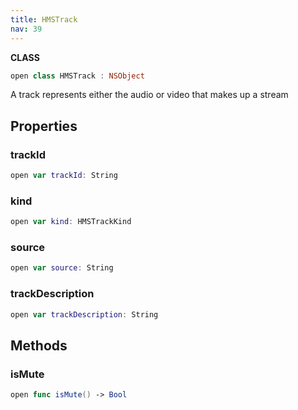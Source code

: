 ```yaml
---
title: HMSTrack
nav: 39
---
```


**CLASS**

```swift
open class HMSTrack : NSObject
```

A track represents either the audio or video that makes up a stream

## Properties

### trackId

```swift
open var trackId: String
```

### kind

```swift
open var kind: HMSTrackKind
```

### source

```swift
open var source: String
```

### trackDescription

```swift
open var trackDescription: String
```

## Methods

### isMute

```swift
open func isMute() -> Bool
```

